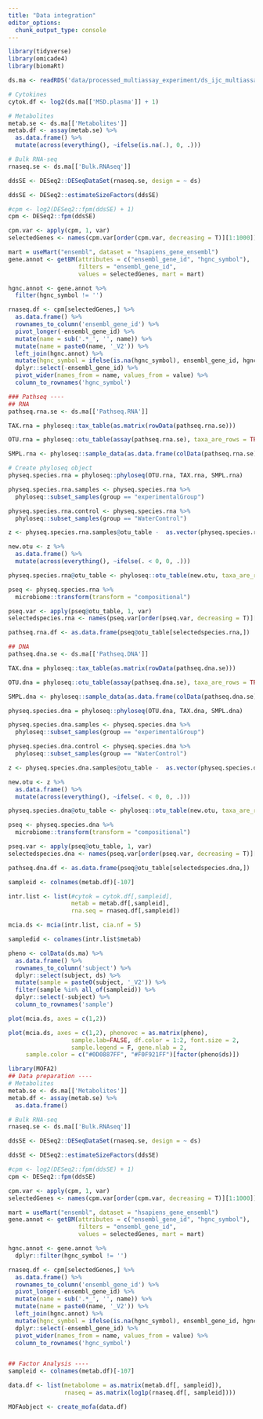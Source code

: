 ```yaml
---
title: "Data integration"
editor_options: 
  chunk_output_type: console
---
```


```r
library(tidyverse)
library(omicade4)
library(biomaRt)
```

```r
ds.ma <- readRDS('data/processed_multiassay_experiment/ds_ijc_multiassay.rds')
```

```r
# Cytokines
cytok.df <- log2(ds.ma[['MSD.plasma']] + 1)

# Metabolites
metab.se <- ds.ma[['Metabolites']]
metab.df <- assay(metab.se) %>% 
  as.data.frame() %>% 
  mutate(across(everything(), ~ifelse(is.na(.), 0, .)))

# Bulk RNA-seq
rnaseq.se <- ds.ma[['Bulk.RNAseq']]

ddsSE <- DESeq2::DESeqDataSet(rnaseq.se, design = ~ ds)

ddsSE <- DESeq2::estimateSizeFactors(ddsSE)

#cpm <- log2(DESeq2::fpm(ddsSE) + 1)
cpm <- DESeq2::fpm(ddsSE) 

cpm.var <- apply(cpm, 1, var)
selectedGenes <- names(cpm.var[order(cpm.var, decreasing = T)][1:1000])

mart = useMart("ensembl", dataset = "hsapiens_gene_ensembl")
gene.annot <- getBM(attributes = c("ensembl_gene_id", "hgnc_symbol"), 
                    filters = "ensembl_gene_id", 
                    values = selectedGenes, mart = mart)

hgnc.annot <- gene.annot %>% 
  filter(hgnc_symbol != '')

rnaseq.df <- cpm[selectedGenes,] %>% 
  as.data.frame() %>% 
  rownames_to_column('ensembl_gene_id') %>% 
  pivot_longer(-ensembl_gene_id) %>% 
  mutate(name = sub('.*_', '', name)) %>% 
  mutate(name = paste0(name, '_V2')) %>% 
  left_join(hgnc.annot) %>% 
  mutate(hgnc_symbol = ifelse(is.na(hgnc_symbol), ensembl_gene_id, hgnc_symbol)) %>% 
  dplyr::select(-ensembl_gene_id) %>% 
  pivot_wider(names_from = name, values_from = value) %>% 
  column_to_rownames('hgnc_symbol')

### Pathseq ----
## RNA
pathseq.rna.se <- ds.ma[['Pathseq.RNA']]

TAX.rna = phyloseq::tax_table(as.matrix(rowData(pathseq.rna.se)))

OTU.rna = phyloseq::otu_table(assay(pathseq.rna.se), taxa_are_rows = TRUE)

SMPL.rna <- phyloseq::sample_data(as.data.frame(colData(pathseq.rna.se)))

# Create phyloseq object
physeq.species.rna = phyloseq::phyloseq(OTU.rna, TAX.rna, SMPL.rna)

physeq.species.rna.samples <- physeq.species.rna %>% 
  phyloseq::subset_samples(group == "experimentalGroup")

physeq.species.rna.control <- physeq.species.rna %>% 
  phyloseq::subset_samples(group == "WaterControl")

z <- physeq.species.rna.samples@otu_table -  as.vector(physeq.species.rna.control@otu_table[,2])

new.otu <- z %>% 
  as.data.frame() %>% 
  mutate(across(everything(), ~ifelse(. < 0, 0, .)))

physeq.species.rna@otu_table <- phyloseq::otu_table(new.otu, taxa_are_rows = TRUE)

pseq <- physeq.species.rna %>% 
  microbiome::transform(transform = "compositional") 

pseq.var <- apply(pseq@otu_table, 1, var)
selectedspecies.rna <- names(pseq.var[order(pseq.var, decreasing = T)][1:500])

pathseq.rna.df <- as.data.frame(pseq@otu_table[selectedspecies.rna,])

## DNA
pathseq.dna.se <- ds.ma[['Pathseq.DNA']]

TAX.dna = phyloseq::tax_table(as.matrix(rowData(pathseq.dna.se)))

OTU.dna = phyloseq::otu_table(assay(pathseq.dna.se), taxa_are_rows = TRUE)

SMPL.dna <- phyloseq::sample_data(as.data.frame(colData(pathseq.dna.se)))

physeq.species.dna = phyloseq::phyloseq(OTU.dna, TAX.dna, SMPL.dna)

physeq.species.dna.samples <- physeq.species.dna %>% 
  phyloseq::subset_samples(group == "experimentalGroup")

physeq.species.dna.control <- physeq.species.dna %>% 
  phyloseq::subset_samples(group == "WaterControl")

z <- physeq.species.dna.samples@otu_table -  as.vector(physeq.species.dna.control@otu_table[,2])

new.otu <- z %>% 
  as.data.frame() %>% 
  mutate(across(everything(), ~ifelse(. < 0, 0, .)))

physeq.species.dna@otu_table <- phyloseq::otu_table(new.otu, taxa_are_rows = TRUE)

pseq <- physeq.species.dna %>% 
  microbiome::transform(transform = "compositional") 

pseq.var <- apply(pseq@otu_table, 1, var)
selectedspecies.dna <- names(pseq.var[order(pseq.var, decreasing = T)][1:500])

pathseq.dna.df <- as.data.frame(pseq@otu_table[selectedspecies.dna,])
```

```r
sampleid <- colnames(metab.df)[-107]

intr.list <- list(#cytok = cytok.df[,sampleid],
                  metab = metab.df[,sampleid],
                  rna.seq = rnaseq.df[,sampleid])

mcia.ds <- mcia(intr.list, cia.nf = 5)

sampledid <- colnames(intr.list$metab)

pheno <- colData(ds.ma) %>% 
  as.data.frame() %>% 
  rownames_to_column('subject') %>% 
  dplyr::select(subject, ds) %>% 
  mutate(sample = paste0(subject, '_V2')) %>% 
  filter(sample %in% all_of(sampleid)) %>% 
  dplyr::select(-subject) %>% 
  column_to_rownames('sample')

plot(mcia.ds, axes = c(1,2))

plot(mcia.ds, axes = c(1,2), phenovec = as.matrix(pheno), 
                  sample.lab=FALSE, df.color = 1:2, font.size = 2, 
                  sample.legend = F, gene.nlab = 2, 
     sample.color = c("#0D0887FF", "#F0F921FF")[factor(pheno$ds)])
```

```r
library(MOFA2)
## Data preparation ----
# Metabolites
metab.se <- ds.ma[['Metabolites']]
metab.df <- assay(metab.se) %>% 
  as.data.frame() 

# Bulk RNA-seq
rnaseq.se <- ds.ma[['Bulk.RNAseq']]

ddsSE <- DESeq2::DESeqDataSet(rnaseq.se, design = ~ ds)

ddsSE <- DESeq2::estimateSizeFactors(ddsSE)

#cpm <- log2(DESeq2::fpm(ddsSE) + 1)
cpm <- DESeq2::fpm(ddsSE) 

cpm.var <- apply(cpm, 1, var)
selectedGenes <- names(cpm.var[order(cpm.var, decreasing = T)][1:1000])

mart = useMart("ensembl", dataset = "hsapiens_gene_ensembl")
gene.annot <- getBM(attributes = c("ensembl_gene_id", "hgnc_symbol"), 
                    filters = "ensembl_gene_id", 
                    values = selectedGenes, mart = mart)

hgnc.annot <- gene.annot %>% 
  dplyr::filter(hgnc_symbol != '')

rnaseq.df <- cpm[selectedGenes,] %>% 
  as.data.frame() %>% 
  rownames_to_column('ensembl_gene_id') %>% 
  pivot_longer(-ensembl_gene_id) %>% 
  mutate(name = sub('.*_', '', name)) %>% 
  mutate(name = paste0(name, '_V2')) %>% 
  left_join(hgnc.annot) %>% 
  mutate(hgnc_symbol = ifelse(is.na(hgnc_symbol), ensembl_gene_id, hgnc_symbol)) %>% 
  dplyr::select(-ensembl_gene_id) %>% 
  pivot_wider(names_from = name, values_from = value) %>% 
  column_to_rownames('hgnc_symbol')


## Factor Analysis ----
sampleid <- colnames(metab.df)[-107]

data.df <- list(metabolome = as.matrix(metab.df[, sampleid]), 
                rnaseq = as.matrix(log1p(rnaseq.df[, sampleid])))

MOFAobject <- create_mofa(data.df)
```

